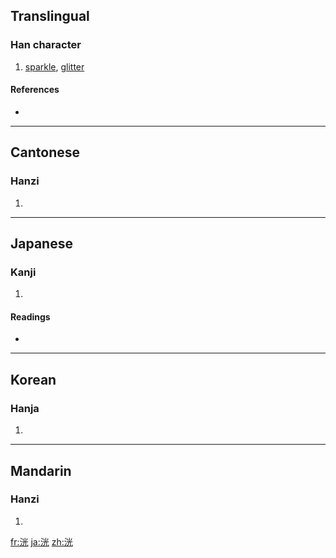 ==Translingual==

===Han character===
{{Han char|rn=85|rad=水|as=06|sn=9|four=3911<sub>1</sub>|canj=水火一山 (EFMU)}}

# [[sparkle]], [[glitter]]

====References====
* {{Han ref|kx=0622.150|dkj=17419|dj=1018.130|hdz=31606.050|uh=6D38|ud=27960|bh=ACA9|bd=44201}}

----

==Cantonese==

===Hanzi===
{{yue-hanzi|jyut=|y=gwong1}}

# {{defn|Cantonese|sort=水06}}

----

==Japanese==

===Kanji===
{{ja-kanji|grade=|rs=水06}}

# {{defn|Japanese|sort=水06}}

====Readings====
* {{ja-readings|on=[[こう]] (kō)|kun=[[ほのか]] (honoka)}}

----

==Korean==

===Hanja===
{{ko-hanja|hangeul=광|eumhun=|rv=gwang|mr=kwang|y=kwang}}

# {{defn|Korean|sort=水06}}

----

==Mandarin==

===Hanzi===
{{cmn-hanzi|pin=[[guāng]] ([[guang1]])|wg=kuang<sup>1</sup>}}

# {{defn|Mandarin|sort=水06}}

[[fr:洸]]
[[ja:洸]]
[[zh:洸]]